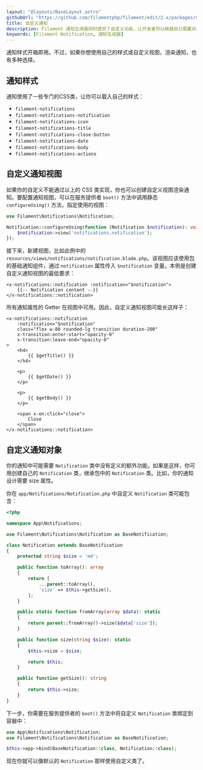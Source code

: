 ```yaml
---
layout: "@layouts/BaseLayout.astro"
githubUrl: "https://github.com/filamentphp/filament/edit/2.x/packages/notifications/docs/05-customizing-notifications.md"
title: 自定义通知
description: Filament 通知生成器同时提供了自定义功能，让开发者可以根据自己需要对通知样式、通知视图等进行自定义。
keywords: [Filament Notification, 通知生成器]
---
```


通知样式开箱即用。不过，如果你想使用自己的样式或自定义视图，渲染通知，也有多种选择。

## 通知样式

通知使用了一些专门的CSS类，让你可以载入自己的样式：

- `filament-notifications`
- `filament-notifications-notification`
- `filament-notifications-icon`
- `filament-notifications-title`
- `filament-notifications-close-button`
- `filament-notifications-date`
- `filament-notifications-body`
- `filament-notifications-actions`

## 自定义通知视图

如果你的自定义不能通过以上的 CSS 类实现，你也可以创建自定义视图渲染通知。要配置通知视图，可以在服务提供者 `boot()` 方法中调用静态 `configureUsing()` 方法，指定使用的视图：

```php
use Filament\Notifications\Notification;

Notification::configureUsing(function (Notification $notification): void {
    $notification->view('notifications.notification');
});
```

接下来，新建视图，比如此例中的 `resources/views/notifications/notification.blade.php`。该视图应该使用包的基础通知组件，通过 `notification` 属性传入 `$notification` 变量。本例是创建自定义通知视图的最低要求：

```blade
<x-notifications::notification :notification="$notification">
    {{-- Notification content --}}
</x-notifications::notification>
```

所有通知属性的 Getter 在视图中可用。因此，自定义通知视图可能长这样子：

```blade
<x-notifications::notification
    :notification="$notification"
    class="flex w-80 rounded-lg transition duration-200"
    x-transition:enter-start="opacity-0"
    x-transition:leave-end="opacity-0"
>
    <h4>
        {{ $getTitle() }}
    </h4>
    
    <p>
        {{ $getDate() }}
    </p>
    
    <p>
        {{ $getBody() }}
    </p>
    
    <span x-on:click="close">
        Close
    </span>
</x-notifications::notification>
```

## 自定义通知对象

你的通知中可能需要 `Notification` 类中没有定义的额外功能。如果是这样，你可用创建自己的 `Notification` 类，继承包中的 `Notification` 类。比如，你的通知设计需要 size 属性。

你在 `app/Notifications/Notification.php` 中自定义 `Notification` 类可能包含：

```php
<?php

namespace App\Notifications;

use Filament\Notifications\Notification as BaseNotification;

class Notification extends BaseNotification
{
    protected string $size = 'md';

    public function toArray(): array
    {
        return [
            ...parent::toArray(),
            'size' => $this->getSize(),
        ];
    }

    public static function fromArray(array $data): static
    {
        return parent::fromArray()->size($data['size']);
    }

    public function size(string $size): static
    {
        $this->size = $size;

        return $this;
    }

    public function getSize(): string
    {
        return $this->size;
    }
}
```

下一步，你需要在服务提供者的 `boot()` 方法中将自定义 `Notification` 类绑定到容器中：

```php
use App\Notifications\Notification;
use Filament\Notifications\Notification as BaseNotification;

$this->app->bind(BaseNotification::class, Notification::class);
```

现在你就可以像默认的 `Notification` 那样使用自定义类了。
